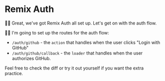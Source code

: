 # Remix Auth

<EpicVideo url="https://www.epicweb.dev/workshops/authentication-strategies-and-implementation/oauth/integrating-github-authentication/solution" />

👨‍💼 Great, we've got Remix Auth all set up. Let's get on with the auth flow.

🧝‍♂️ I'm going to set up the routes for the auth flow:

- `/auth/github` - the `action` that handles when the user clicks
  "Login with GitHub"
- `/auth/github/callback` - the `loader` that handles when the user authorizes
  GitHub.

Feel free to <DiffLink>check the diff</DiffLink> or try it out yourself if you
want the extra practice.
